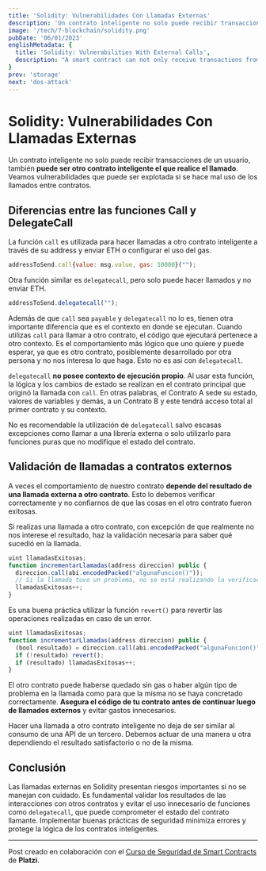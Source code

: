 ```yaml
---
title: 'Solidity: Vulnerabilidades Con Llamadas Externas'
description: 'Un contrato inteligente no solo puede recibir transacciones de un usuario, también puede ser otro contrato inteligente el que realice el llamado. Veamos vulnerabilidades que puede ser explotada si se hace mal uso de los llamados entre contratos.'
image: '/tech/7-blockchain/solidity.png'
pubDate: '06/01/2023'
englishMetadata: {
  title: 'Solidity: Vulnerabilities With External Calls',
  description: "A smart contract can not only receive transactions from a user, it can also be another smart contract that makes the call. Let's look at vulnerabilities that can be exploited if calls between contracts are misused."
}
prev: 'storage'
next: 'dos-attack'
---
```


# Solidity: Vulnerabilidades Con Llamadas Externas

Un contrato inteligente no solo puede recibir transacciones de un usuario, también **puede ser otro contrato inteligente el que realice el llamado**. Veamos vulnerabilidades que puede ser explotada si se hace mal uso de los llamados entre contratos.

## Diferencias entre las funciones Call y DelegateCall

La función `call` es utilizada para hacer llamadas a otro contrato inteligente a través de su address y enviar ETH o configurar el uso del gas.

```js
addressToSend.call{value: msg.value, gas: 10000}("");
```

Otra función similar es `delegatecall`, pero solo puede hacer llamados y no enviar ETH.

```js
addressToSend.delegatecall("");
```

Además de que `call` sea `payable` y `delegatecall` no lo es, tienen otra importante diferencia que es el contexto en donde se ejecutan. Cuando utilizas `call` para llamar a otro contrato, el código que ejecutará pertenece a otro contexto. Es el comportamiento más lógico que uno quiere y puede esperar, ya que es otro contrato, posiblemente desarrollado por otra persona y no nos interesa lo que haga. Esto no es así con `delegatecall`.

`delegatecall` **no posee contexto de ejecución propio**. Al usar esta función, la lógica y los cambios de estado se realizan en el contrato principal que originó la llamada con `call`. En otras palabras, el Contrato A sede su estado, valores de variables y demás, a un Contrato B y este tendrá acceso total al primer contrato y su contexto.

No es recomendable la utilización de `delegatecall` salvo escasas excepciones como llamar a una librería externa o solo utilizarlo para funciones puras que no modifique el estado del contrato.

## Validación de llamadas a contratos externos

A veces el comportamiento de nuestro contrato **depende del resultado de una llamada externa a otro contrato**. Esto lo debemos verificar correctamente y no confiarnos de que las cosas en el otro contrato fueron exitosas.

Si realizas una llamada a otro contrato, con excepción de que realmente no nos interese el resultado, haz la validación necesaria para saber qué sucedió en la llamada.

```js
uint llamadasExitosas;
function incrementarLlamadas(address direccion) public {
  direccion.call(abi.encodedPacked("algunaFuncion()"));
  // Si la llamada tuvo un problema, no se está realizando la verificación y estamos incrementando la variable de todos modos
  llamadasExitosas++;
}
```

Es una buena práctica utilizar la función `revert()` para revertir las operaciones realizadas en caso de un error.

```js
uint llamadasExitosas;
function incrementarLlamadas(address direccion) public {
  (bool resultado) = direccion.call(abi.encodedPacked("algunaFuncion()"));
  if (!resultado) revert();
  if (resultado) llamadasExitosas++;
}
```

El otro contrato puede haberse quedado sin gas o haber algún tipo de problema en la llamada como para que la misma no se haya concretado correctamente. **Asegura el código de tu contrato antes de continuar luego de llamados externos** y evitar gastos innecesarios.

Hacer una llamada a otro contrato inteligente no deja de ser similar al consumo de una API de un tercero. Debemos actuar de una manera u otra dependiendo el resultado satisfactorio o no de la misma.

## Conclusión

Las llamadas externas en Solidity presentan riesgos importantes si no se manejan con cuidado. Es fundamental validar los resultados de las interacciones con otros contratos y evitar el uso innecesario de funciones como `delegatecall`, que puede comprometer el estado del contrato llamante. Implementar buenas prácticas de seguridad minimiza errores y protege la lógica de los contratos inteligentes.

---
Post creado en colaboración con el [Curso de Seguridad de Smart Contracts](https://platzi.com/cursos/seguridad-smart-contracts/ "Curso de Seguridad de Smart Contracts") de **Platzi**.
